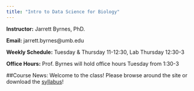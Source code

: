 ```yaml
---
title: "Intro to Data Science for Biology"
---
```



**Instructor:** Jarrett Byrnes, PhD.

**Email:** jarrett.byrnes@umb.edu

**Weekly Schedule:** Tuesday & Thursday 11-12:30, Lab Thursday 12:30-3

**Office Hours:** Prof. Byrnes will hold office hours Tuesday from 1:30-3

##Course News:
Welcome to the class! Please browse around the site or download the [syllabus](./biol607_syllabus_2016.doc)!